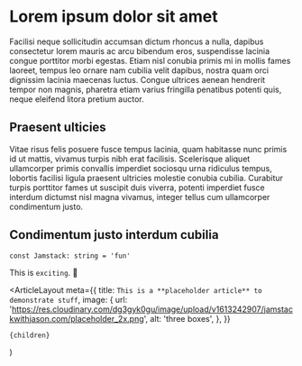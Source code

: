 # Lorem ipsum dolor sit amet

Facilisi neque sollicitudin accumsan dictum rhoncus a nulla, dapibus consectetur lorem mauris ac arcu bibendum eros, suspendisse lacinia congue porttitor morbi egestas. Etiam nisl conubia primis mi in mollis fames laoreet, tempus leo ornare nam cubilia velit dapibus, nostra quam orci dignissim lacinia maecenas luctus. Congue ultrices aenean hendrerit tempor non magnis, pharetra etiam varius fringilla penatibus potenti quis, neque eleifend litora pretium auctor.

## Praesent ulticies

Vitae risus felis posuere fusce tempus lacinia, quam habitasse nunc primis id ut mattis, vivamus turpis nibh erat facilisis. Scelerisque aliquet ullamcorper primis convallis imperdiet sociosqu urna ridiculus tempus, lobortis facilisi ligula praesent ultricies molestie conubia cubilia. Curabitur turpis porttitor fames ut suscipit duis viverra, potenti imperdiet fusce interdum dictumst nisl magna vivamus, integer tellus cum ullamcorper condimentum justo.

## Condimentum justo interdum cubilia

```tsx
const Jamstack: string = 'fun'
```

This is `exciting`. 🎉


  <ArticleLayout
    meta={{
      title: `This is a **placeholder article** to demonstrate stuff`,
      image: {
        url:
          'https://res.cloudinary.com/dg3gyk0gu/image/upload/v1613242907/jamstackwithjason.com/placeholder_2x.png',
        alt: 'three boxes',
      },
    }}
  >
    {children}
  </ArticleLayout>
)
